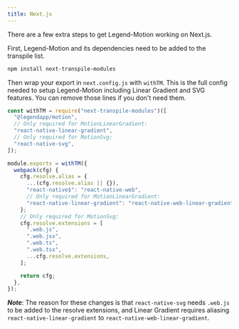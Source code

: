 ```yaml
---
title: Next.js
---
```


There are a few extra steps to get Legend-Motion working on Next.js.

First, Legend-Motion and its dependencies need to be added to the transpile list.


```bash
npm install next-transpile-modules
```

Then wrap your export in `next.config.js` with `withTM`. This is the full config needed to setup Legend-Motion including Linear Gradient and SVG features. You can remove those lines if you don't need them.

```js
const withTM = require("next-transpile-modules")([
  "@legendapp/motion",
  // Only required for MotionLinearGradient:
  "react-native-linear-gradient",
  // Only required for MotionSvg:
  "react-native-svg",
]);

module.exports = withTM({
  webpack(cfg) {
    cfg.resolve.alias = {
      ...(cfg.resolve.alias || {}),
      "react-native$": "react-native-web",
      // Only required for MotionLinearGradient:
      "react-native-linear-gradient": "react-native-web-linear-gradient",
    };
    // Only required for MotionSvg:
    cfg.resolve.extensions = [
      ".web.js",
      ".web.jsx",
      ".web.ts",
      ".web.tsx",
      ...cfg.resolve.extensions,
    ];

    return cfg;
  },
});
```

**_Note_**: The reason for these changes is that `react-native-svg` needs `.web.js` to be added to the resolve extensions, and Linear Gradient requires aliasing `react-native-linear-gradient` to `react-native-web-linear-gradient`.

